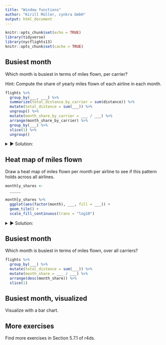 ```yaml
---
title: "Window functions"
author: "Kirill Müller, cynkra GmbH"
output: html_document
---
```


```r
knitr::opts_chunk$set(echo = TRUE)
library(tidyverse)
library(nycflights13)
knitr::opts_chunk$set(cache = TRUE)
```

## Busiest month

Which month is busiest in terms of miles flown, per carrier?

Hint: Compute the share of yearly miles flown of each airline in each month.

```r
flights %>%
  group_by(___, ___) %>%
  summarize(total_distance_by_carrier = sum(distance)) %>%
  mutate(total_distance = sum(___)) %>%
  ungroup() %>%
  mutate(month_share_by_carrier = ___ / ___) %>% 
  arrange(month_share_by_carrier) %>% 
  group_by(___) %>%
  slice(1) %>%
  ungroup()
```

<details>
<summary>&#x25BA; Solution:</summary>
```r
monthly_shares <-
  flights %>%
  group_by(carrier, month) %>%
  summarize(distance = sum(distance)) %>%
  mutate(total_distance = sum(distance)) %>%
  ungroup() %>%
  mutate(month_share = distance / total_distance) %>%
  arrange(month_share_by_carrier) %>% 
  group_by(carrier) %>%
  slice(1) %>%
  ungroup()

monthly_shares
```
</details>

## Heat map of miles flown

Draw a heat map of miles flown per month per airline to see if this pattern holds across all airlines.

```r
monthly_shares <-
  _____

monthly_shares %>%
  ggplot(aes(factor(month), ___, fill = ___)) +
  geom_tile() +
  scale_fill_continuous(trans = "log10")
```

<details>
<summary>&#x25BA; Solution:</summary>
```r
monthly_shares %>% 
  ggplot(aes(factor(month), carrier, fill = month_share)) +
  geom_tile() +
  scale_fill_continuous(trans = "log10")
```
</details>

## Busiest month

Which month is busiest in terms of miles flown, over all carriers?

```r
flights %>%
  group_by(___) %>%
  mutate(total_distance = sum(___)) %>%
  mutate(month_share = ___ / ___) %>% 
  arrange(desc(month_share)) %>%
  slice(1)
```

## Busiest month, visualized

Visualize with a bar chart.

## More exercises

Find more exercises in Section 5.7.1 of r4ds.
